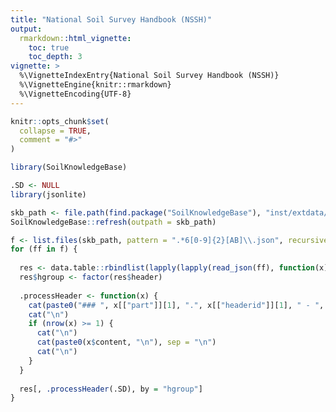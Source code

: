 ```yaml
---
title: "National Soil Survey Handbook (NSSH)"
output: 
  rmarkdown::html_vignette:
    toc: true
    toc_depth: 3
vignette: >
  %\VignetteIndexEntry{National Soil Survey Handbook (NSSH)}
  %\VignetteEngine{knitr::rmarkdown}
  %\VignetteEncoding{UTF-8}
---
```


```r
knitr::opts_chunk$set(
  collapse = TRUE,
  comment = "#>"
)
```

```r
library(SoilKnowledgeBase)
```

```r
.SD <- NULL
library(jsonlite)

skb_path <- file.path(find.package("SoilKnowledgeBase"), "inst/extdata/NSSH/")
SoilKnowledgeBase::refresh(outpath = skb_path)

f <- list.files(skb_path, pattern = ".*6[0-9]{2}[AB]\\.json", recursive = TRUE, full.names = TRUE)
for (ff in f) {
  
  res <- data.table::rbindlist(lapply(lapply(read_json(ff), function(x) lapply(x, data.frame)), data.table::rbindlist), fill = TRUE)
  res$hgroup <- factor(res$header)
  
  .processHeader <- function(x) {
    cat(paste0("### ", x[["part"]][1], ".", x[["headerid"]][1], " - ", x[["header"]][1], sep = "\n"))
    cat("\n")
    if (nrow(x) >= 1) {
      cat("\n")
      cat(paste0(x$content, "\n"), sep = "\n")
      cat("\n")
    }
  }
  
  res[, .processHeader(.SD), by = "hgroup"]
}
```
